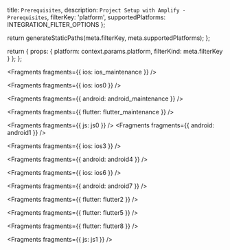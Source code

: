   title: `Prerequisites`,
  description: `Project Setup with Amplify - Prerequisites`,
  filterKey: 'platform',
  supportedPlatforms: INTEGRATION_FILTER_OPTIONS
};



  return generateStaticPaths(meta.filterKey, meta.supportedPlatforms);
};

  return {
    props: {
      platform: context.params.platform,
      filterKind: meta.filterKey
    }
  };
};


<Fragments fragments={{ ios: ios_maintenance }} />


<Fragments fragments={{ ios: ios0 }} />


<Fragments fragments={{ android: android_maintenance }} />


<Fragments fragments={{ flutter: flutter_maintenance }} />



<Fragments fragments={{ js: js0 }} />
<Fragments fragments={{ android: android1 }} />


<Fragments fragments={{ ios: ios3 }} />


<Fragments fragments={{ android: android4 }} />


<Fragments fragments={{ ios: ios6 }} />


<Fragments fragments={{ android: android7 }} />


<Fragments fragments={{ flutter: flutter2 }} />


<Fragments fragments={{ flutter: flutter5 }} />


<Fragments fragments={{ flutter: flutter8 }} />


<Fragments fragments={{ js: js1 }} />
